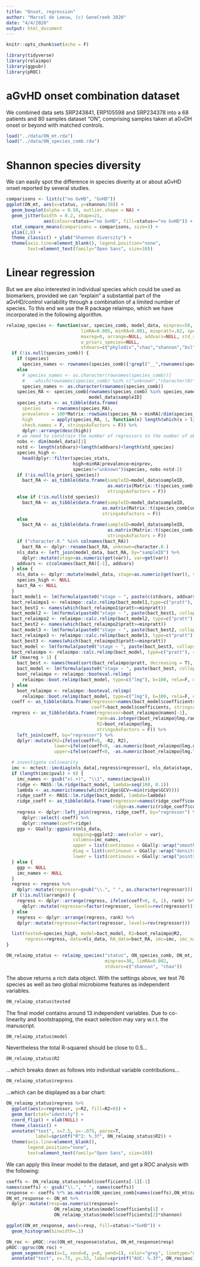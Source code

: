 ```yaml
---
title: "Onset, regression"
author: "Marcel de Leeuw, (c) GeneCreek 2020"
date: "4/4/2020"
output: html_document
---
```


```r
knitr::opts_chunk$set(echo = F)

library(tidyverse)
library(relaimpo)
library(ggpubr)
library(pROC)
```

# aGvHD onset combination dataset
We combined data sets SRP243841, ERP105598 and SRP234378 into a 68 patients and 80 samples dataset "ON", comprising samples taken at aGvDH onset or beyond with matched controls. 

```r
load("../data/ON_mt.rda")
load("../data/ON_species_comb.rda")
```

# Shannon species diversity
We can easily spot the difference in species diverity at or about aGvHD onset reported by several studies.

```r

comparisons <- list(c("no GvHD", "GvHD"))
ggplot(ON_mt, aes(x=status, y=shannon/20)) +
  geom_boxplot(alpha = 0.50, outlier.shape = NA) +
  geom_jitter(width = 0.2, shape=21, 
              aes(colour=status=="no GvHD", fill=status=="no GvHD")) +
  stat_compare_means(comparisons = comparisons, size=3) +
  ylim(2,8) +
  theme_classic() + ylab("Shannon diversity") +
  theme(axis.line=element_blank(), legend.position="none",
        text=element_text(family="Open Sans", size=10))

```

# Linear regression
But we are also interested in individual species which could be used as biomarkers, provided we can "explain" a substantial part of the aGvHD/control variability through a combination of a limited number of species. To this end we use the R package relaimpo, which we have incorporated in the following algorithm.

```r
relaimp_species <- function(var, species_comb, model_data, minprev=50, 
                            limRA=0.005, minRA=0.001, minpratt=.02, species=T,
                            maxreg=0, arrange=NULL, addvars=NULL, std_species=NULL,
                            a_priori_species=NULL,
                            stdvars=c("phylodiv","chao","shannon","bsl","temp","ph","gram","oxygen","anaerobe")) {
  if (!is.null(species_comb)) {
    if (species)
      species_names <- rownames(species_comb)[!grepl("__",rownames(species_comb))]
    else
      # species_names <- as.character(rownames(species_comb))[
      #   -which(rownames(species_comb) %in% c("unknown","character(0)"))]
      species_names <- as.character(rownames(species_comb))
    species_RA <- species_comb[rownames(species_comb) %in% species_names,
                               model_data$sampleID]
    species_stats <- as_tibble(data.frame(
      species    = rownames(species_RA),
      prevalence = 100*Matrix::rowSums(species_RA > minRA)/dim(species_RA)[2],
      high       = apply(species_RA, 1, function(x) length(which(x > limRA))),
      check.names = F, stringsAsFactors = F)) %>%
      dplyr::arrange(desc(high))
    # we need to constrain the number of regressors to the number of observations
    nobs <- dim(model_data)[1]
    nstd <- length(stdvars)+length(addvars)+length(std_species)
    species_high <-
      head(dplyr::filter(species_stats,
                         high>minRA|prevalence>minprev,
                         species!="unknown")$species, nobs-nstd-2)
    if (!is.null(a_priori_species))
      bact_RA <- as_tibble(data.frame(sampleID=model_data$sampleID,
                                      as.matrix(Matrix::t(species_comb[a_priori_species,model_data$sampleID])),
                                      stringsAsFactors = F))
    else if (!is.null(std_species))
      bact_RA <- as_tibble(data.frame(sampleID=model_data$sampleID,
                                    as.matrix(Matrix::t(species_comb[unique(c(std_species,species_high)),model_data$sampleID])),
                                    stringsAsFactors = F))
    else
      bact_RA <- as_tibble(data.frame(sampleID=model_data$sampleID,
                                      as.matrix(Matrix::t(species_comb[species_high,model_data$sampleID])),
                                      stringsAsFactors = F))
    if ("character.0." %in% colnames(bact_RA))
      bact_RA <- dplyr::rename(bact_RA, unknown=character.0.)
    nls_data <- left_join(model_data, bact_RA, by="sampleID") %>%
      dplyr::mutate(stage=as.numeric(get(var)), var=get(var))
    addvars <- c(colnames(bact_RA)[-1], addvars)
  } else {
    nls_data <- dplyr::mutate(model_data, stage=as.numeric(get(var)), var=get(var))
    species_high <- NULL
    bact_RA <- NULL
  }
  bact_model1 <- lm(formula(paste0("stage ~ ", paste(c(stdvars, addvars), collapse="+"))), nls_data)
  bact_relaimpo1 <- relaimpo::calc.relimp(bact_model1,type=c("pratt"), rela=F, always=gsub(" ", ".", std_species, fixed=T))
  bact_best1 <- names(which(bact_relaimpo1$pratt>=minpratt))
  bact_model2 <- lm(formula(paste0("stage ~ ", paste(bact_best1, collapse="+"))), nls_data)
  bact_relaimpo2 <- relaimpo::calc.relimp(bact_model2, type=c("pratt"), rela=F)
  bact_best2 <- names(which(bact_relaimpo2$pratt>=minpratt))
  bact_model3 <- lm(formula(paste0("stage ~ ", paste(bact_best2, collapse="+"))), nls_data)
  bact_relaimpo3 <- relaimpo::calc.relimp(bact_model3, type=c("pratt"), rela=F)
  bact_best3 <- names(which(bact_relaimpo3$pratt>=minpratt))
  bact_model <- lm(formula(paste0("stage ~ ", paste(bact_best3, collapse="+"))), nls_data)
  bact_relaimpo <- relaimpo::calc.relimp(bact_model, type=c("pratt"), rela=F)
  if (maxreg > 1) {
    bact_best <- names(head(sort(bact_relaimpo$pratt, decreasing = T), n=maxreg))
    bact_model <- lm(formula(paste0("stage ~ ", paste(bact_best, collapse="+"))), nls_data)
    boot_relaimpo <- relaimpo::booteval.relimp(
      relaimpo::boot.relimp(bact_model, type=c("lmg"), b=100, rela=F, diff=F))
  } else
    boot_relaimpo <- relaimpo::booteval.relimp(
      relaimpo::boot.relimp(bact_model, type=c("lmg"), b=100, rela=F, diff=F))
  coeff <- as_tibble(data.frame(regressor=names(bact_model$coefficients),
                                coeff=bact_model$coefficients, stringsAsFactors = F))
  regress <- as_tibble(data.frame(regressor=boot_relaimpo@namen[-1],
                                  rank=as.integer(boot_relaimpo@lmg.rank),
                                  R2=boot_relaimpo@lmg,
                                  stringsAsFactors = F)) %>%
    left_join(coeff, by="regressor") %>%
    dplyr::mutate(R2=ifelse(coeff<0, -R2, R2),
                  lower=ifelse(coeff<0, -as.numeric(boot_relaimpo@lmg.upper), as.numeric(boot_relaimpo@lmg.lower)),
                  upper=ifelse(coeff<0, -as.numeric(boot_relaimpo@lmg.lower), as.numeric(boot_relaimpo@lmg.upper)))

  # investigate colinearity
  imc <- mctest::imcdiag(nls_data[,regress$regressor], nls_data$stage, corr=T)
  if (length(imc$pval) > 0) {
    imc_names <- gsub("x(.+)", "\\1", names(imc$pval))
    ridge <- MASS::lm.ridge(bact_model, lambda=seq(100, 0.1))
    lambda <- as.numeric(names(which(ridge$GCV==min(ridge$GCV))))
    ridge_coeff <- MASS::lm.ridge(bact_model, lambda=lambda)
    ridge_coeff <- as_tibble(data.frame(regressor=names(ridge_coeff$coef),
                                        ridge=as.numeric(ridge_coeff$coef), stringsAsFactors = F))
    regress <- dplyr::left_join(regress, ridge_coeff, by="regressor") %>%
      dplyr::select(-coeff) %>%
      dplyr::rename(coeff=ridge)
    ggp <- GGally::ggpairs(nls_data,
                         mapping=ggplot2::aes(color = var),
                         columns=imc_names,
                         upper = list(continuous = GGally::wrap("smooth", alpha=0)),
                         diag = list(continuous = GGally::wrap("densityDiag", alpha = 0.5)),
                         lower = list(continuous = GGally::wrap("points", size=0.3)))
  } else {
    ggp <- NULL
    imc_names <- NULL
  }
  regress <- regress %>%
    dplyr::mutate(regressor=gsub("\\.", " ", as.character(regressor)))
  if (!is.null(arrange)) {
    regress <- dplyr::arrange(regress, ifelse(coeff>0, 0, 1), rank) %>%
      dplyr::mutate(regressor=factor(regressor, levels=rev(regressor)))
  } else
    regress <- dplyr::arrange(regress, rank) %>%
    dplyr::mutate(regressor=factor(regressor, levels=rev(regressor)))

  list(tested=species_high, model=bact_model, R2=boot_relaimpo@R2,
       regress=regress, data=nls_data, RA_data=bact_RA, imc=imc, imc_names=imc_names, ggp=ggp)
}

ON_relaimp_status <- relaimp_species("status", ON_species_comb, ON_mt, minpratt=.013,
                                     minprev=30, limRA=0.002, 
                                     stdvars=c("shannon", "chao"))
```

The above returns a rich data object. With the settings above, we test 76 species as well as two global microbiome features as independent variables.

```r
ON_relaimp_status$tested
```

The final model contains around 13 independent variables. Due to co-linearity and bootstrapping, the exact selection may vary w.r.t. the manuscript.

```r
ON_relaimp_status$model
```

Nevertheless the total R-squared should be close to 0.5...

```r
ON_relaimp_status$R2
```

...which breaks down as follows into individual variable contributions...

```r
ON_relaimp_status$regress
```

...which can be displayed as a bar chart:

```r
ON_relaimp_status$regress %>%
  ggplot(aes(x=regressor, y=R2, fill=R2<0)) +
  geom_bar(stat="identity") +
  coord_flip() + xlab(NULL) +
  theme_classic() + 
  annotate("text", x=7.5, y=-.075, parse=T, 
           label=sprintf("R^2: %.3f", ON_relaimp_status$R2)) +
  theme(axis.line=element_blank(),
        legend.position="none",
        text=element_text(family="Open Sans", size=10))

```

We can apply this linear model to the dataset, and get a ROC analysis with the following:

```r
coeffs <- ON_relaimp_status$model$coefficients[-1][-1]
names(coeffs) <- gsub("\\.", " ", names(coeffs))
response <- coeffs %*% as.matrix(ON_species_comb[names(coeffs),ON_mt$sampleID])
ON_mt_response <- ON_mt %>%
  dplyr::mutate(resp=as.numeric(response)+
                  ON_relaimp_status$model$coefficients[1] +
                  ON_relaimp_status$model$coefficients[2]*shannon)

ggplot(ON_mt_response, aes(x=resp, fill=status!="GvHD")) + 
  geom_histogram(binwidth=.1)

ON_roc <- pROC::roc(ON_mt_response$status, ON_mt_response$resp)
pROC::ggroc(ON_roc) +
  geom_segment(aes(x=1, xend=0, y=0, yend=1), color="grey", linetype="dashed") + 
  annotate("text", x=.75, y=.55, label=sprintf("AUC: %.3f", ON_roc$auc))

```

